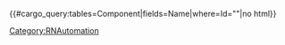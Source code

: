 {{#cargo_query:tables=Component|fields=Name|where=Id="{{{1|}}}"|no html}}<noinclude>[[Category:RNAutomation]]</noinclude>